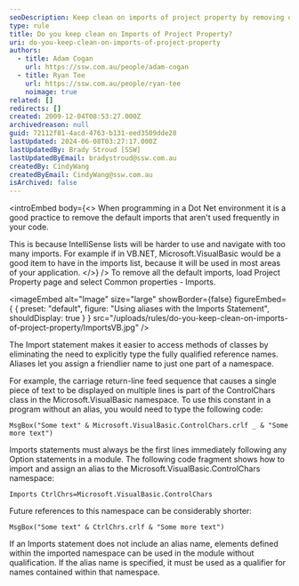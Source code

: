 ```yaml
---
seoDescription: Keep clean on imports of project property by removing default imports that aren't used frequently in your Dot Net code.
type: rule
title: Do you keep clean on Imports of Project Property?
uri: do-you-keep-clean-on-imports-of-project-property
authors:
  - title: Adam Cogan
    url: https://ssw.com.au/people/adam-cogan
  - title: Ryan Tee
    url: https://ssw.com.au/people/ryan-tee
    noimage: true
related: []
redirects: []
created: 2009-12-04T08:53:27.000Z
archivedreason: null
guid: 72112f81-4acd-4763-b131-eed3509dde28
lastUpdated: 2024-06-08T03:27:17.000Z
lastUpdatedBy: Brady Stroud [SSW]
lastUpdatedByEmail: bradystroud@ssw.com.au
createdBy: CindyWang
createdByEmail: CindyWang@ssw.com.au
isArchived: false
---
```


<introEmbed
  body={<>
When programming in a Dot Net environment it is a good practice to remove the default imports that aren't used frequently in your code.

This is because IntelliSense lists will be harder to use and navigate with too many imports. For example if in VB.NET, Microsoft.VisualBasic would be a good item to have in the imports list, because it will be used in most areas of your application.
  </>}
/>
To remove all the default imports, load Project Property page and select Common properties - Imports.


<imageEmbed
  alt="Image"
  size="large"
  showBorder={false}
  figureEmbed={ {
    preset: "default",
    figure: "Using aliases with the Imports Statement",
    shouldDisplay: true
  } }
  src="/uploads/rules/do-you-keep-clean-on-imports-of-project-property/ImportsVB.jpg"
/>

The Import statement makes it easier to access methods of classes by eliminating the need to explicitly type the fully qualified reference names. Aliases let you assign a friendlier name to just one part of a namespace.

For example, the carriage return-line feed sequence that causes a single piece of text to be displayed on multiple lines is part of the ControlChars class in the Microsoft.VisualBasic namespace. To use this constant in a program without an alias, you would need to type the following code:

```vbnet
MsgBox("Some text" & Microsoft.VisualBasic.ControlChars.crlf _ & "Some more text")
```

Imports statements must always be the first lines immediately following any Option statements in a module. The following code fragment shows how to import and assign an alias to the Microsoft.VisualBasic.ControlChars namespace:

```vbnet
Imports CtrlChrs=Microsoft.VisualBasic.ControlChars
```

Future references to this namespace can be considerably shorter:

```vbnet
MsgBox("Some text" & CtrlChrs.crlf & "Some more text")
```

If an Imports statement does not include an alias name, elements defined within the imported namespace can be used in the module without qualification. If the alias name is specified, it must be used as a qualifier for names contained within that namespace.
